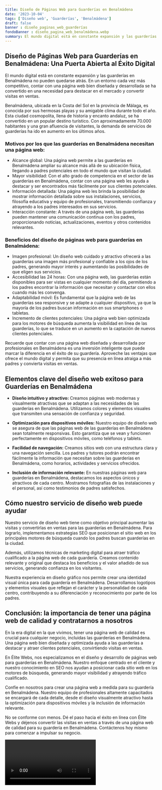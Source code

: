 ```yaml
---
title: Diseño de Páginas Web para Guarderías en Benalmádena
date: '2023-10-04'
tags: ['Diseño web', 'Guarderías', 'Benalmádena']
draft: false
banner : diseño_paginas_web_guarderías
fondoBanner : diseño_pagina_web_benalmádena.webp
summary: El mundo digital está en constante expansión y las guarderías en Benalmádena no pueden quedarse atrás. En un entorno cada vez más competitivo, contar con una página web bien diseñada y desarrollada se ha convertido en una necesidad para destacar en el mercado y convertir visitas en ventas.
---
```


## Diseño de Páginas Web para Guarderías en Benalmádena: Una Puerta Abierta al Éxito Digital

El mundo digital está en constante expansión y las guarderías en Benalmádena no pueden quedarse atrás. En un entorno cada vez más competitivo, contar con una página web bien diseñada y desarrollada se ha convertido en una necesidad para destacar en el mercado y convertir visitas en ventas.

Benalmádena, ubicada en la Costa del Sol en la provincia de Málaga, es conocida por sus hermosas playas y su amigable clima durante todo el año. Esta ciudad cosmopolita, llena de historia y encanto andaluz, se ha convertido en un popular destino turístico. Con aproximadamente 70.000 habitantes y una gran afluencia de visitantes, la demanda de servicios de guarderías ha ido en aumento en los últimos años.

### Motivos por los que las guarderías en Benalmádena necesitan una página web:

- Alcance global: Una página web permite a las guarderías en Benalmádena ampliar su alcance más allá de su ubicación física, llegando a padres potenciales en todo el mundo que visitan la ciudad.
- Mayor visibilidad: Con el alto grado de competencia en el sector de las guarderías en Benalmádena, contar con una página web les ayuda a destacar y ser encontrados más fácilmente por sus clientes potenciales.
- Información detallada: Una página web les brinda la posibilidad de mostrar información detallada sobre sus instalaciones, servicios, filosofía educativa y equipo de profesionales, transmitiendo confianza y atrayendo a los padres interesados en sus servicios.
- Interacción constante: A través de una página web, las guarderías pueden mantener una comunicación continua con los padres, proporcionando noticias, actualizaciones, eventos y otros contenidos relevantes.

### Beneficios del diseño de páginas web para guarderías en Benalmádena:

- Imagen profesional: Un diseño web cuidado y atractivo ofrecerá a las guarderías una imagen más profesional y confiable a los ojos de los padres, generando mayor interés y aumentando las posibilidades de que eligen sus servicios.
- Accesibilidad las 24 horas: Con una página web, las guarderías están disponibles para ser vistas en cualquier momento del día, permitiendo a los padres encontrar la información que necesitan y contactar con ellos cuando más les convenga.
- Adaptabilidad móvil: Es fundamental que la página web de las guarderías sea responsive y se adapte a cualquier dispositivo, ya que la mayoría de los padres buscan información en sus smartphones o tabletas.
- Incremento de clientes potenciales: Una página web bien optimizada para los motores de búsqueda aumenta la visibilidad en línea de las guarderías, lo que se traduce en un aumento en la captación de nuevos clientes potenciales. 

Recuerde que contar con una página web diseñada y desarrollada por profesionales en Benalmádena es una inversión inteligente que puede marcar la diferencia en el éxito de su guardería. Aproveche las ventajas que ofrece el mundo digital y permita que su presencia en línea atraiga a más padres y convierta visitas en ventas.

<GifSeo />

<Cta />

## Elementos clave del diseño web exitoso para Guarderías en Benalmádena

- **Diseño intuitivo y atractivo:** Creamos páginas web modernas y visualmente atractivas que se adaptan a las necesidades de las guarderías en Benalmádena. Utilizamos colores y elementos visuales que transmiten una sensación de confianza y seguridad.

- **Optimización para dispositivos móviles:** Nuestro equipo de diseño web se asegura de que las páginas web de las guarderías en Benalmádena sean totalmente responsivas. Esto garantiza que se vean y funcionen perfectamente en dispositivos móviles, como teléfonos y tablets.

- **Facilidad de navegación:** Creamos sitios web con una estructura clara y una navegación sencilla. Los padres y tutores podrán encontrar fácilmente la información que necesitan sobre las guarderías en Benalmádena, como horarios, actividades y servicios ofrecidos.

- **Inclusión de información relevante:** En nuestras páginas web para guarderías en Benalmádena, destacamos los aspectos únicos y atractivos de cada centro. Mostramos fotografías de las instalaciones y el personal, así como testimonios de padres satisfechos.

## Cómo nuestro servicio de diseño web puede ayudar

Nuestro servicio de diseño web tiene como objetivo principal aumentar las visitas y convertirlas en ventas para las guarderías en Benalmádena. Para lograrlo, implementamos estrategias SEO que posicionan el sitio web en los principales motores de búsqueda cuando los padres buscan guarderías en la ciudad.

Además, utilizamos técnicas de marketing digital para atraer tráfico cualificado a la página web de cada guardería. Creamos contenido relevante y original que destaca los beneficios y el valor añadido de sus servicios, generando confianza en los visitantes.

Nuestra experiencia en diseño gráfico nos permite crear una identidad visual única para cada guardería en Benalmádena. Desarrollamos logotipos y elementos visuales que reflejan el carácter y la personalidad de cada centro, contribuyendo a su diferenciación y reconocimiento por parte de los padres.

## Conclusión: la importancia de tener una página web de calidad y contratarnos a nosotros

En la era digital en la que vivimos, tener una página web de calidad es crucial para cualquier negocio, incluidas las guarderías en Benalmádena. Una página web bien diseñada y optimizada ayuda a las guarderías a destacar y atraer clientes potenciales, convirtiendo visitas en ventas.

En Élite Webs, nos especializamos en el diseño y desarrollo de páginas web para guarderías en Benalmádena. Nuestro enfoque centrado en el cliente y nuestro conocimiento en SEO nos ayudan a posicionar cada sitio web en los motores de búsqueda, generando mayor visibilidad y atrayendo tráfico cualificado.

Confíe en nosotros para crear una página web a medida para su guardería en Benalmádena. Nuestro equipo de profesionales altamente capacitados se encargará de cada detalle, desde el diseño visualmente atractivo hasta la optimización para dispositivos móviles y la inclusión de información relevante.

No se conforme con menos. Dé el paso hacia el éxito en línea con Élite Webs y déjenos convertir las visitas en ventas a través de una página web de calidad para su guardería en Benalmádena. Contáctenos hoy mismo para comenzar a impulsar su negocio.

<Video />

<CtaBot job='Guarderías' city='Benalmádena'/>

<Gmaps query='Benalmádena+españa+maps' />